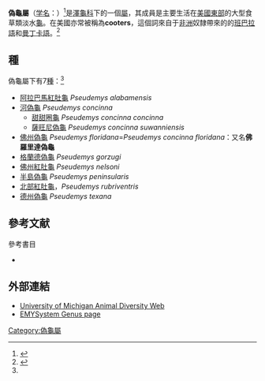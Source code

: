 {{Automatic Taxobox
| image = Florida Redbelly Turtle KSC00pp0306.jpg
| image_caption = [[納氏偽龜|納氏偽龜]] ''Pseudemys nelsoni'' 
| taxon =Pseudemys
| authority = [[J._E._Gray|J. E. Gray]], 1856
| diversity = 7个物種
| diversity_link=#種
}}

'''偽龜屬'''（[[学名|学名]]：{{lang|la|''Pseudemys''}}）<ref name="Rhodin101">{{Harnvb|Rhodin|2010|pp=000.101-000.102}}</ref>是[[澤龜科|澤龜科]]下的一個[[屬|屬]]，其成員是主要生活在[[美國東部|美國東部]]的大型食草類淡水[[龜|龜]]。在美國亦常被稱為'''cooters'''，這個詞來自于[[非洲|非洲]]奴隸帶來的的[[班巴拉語|班巴拉語]]和[[曼丁卡語|曼丁卡語]]。<ref>{{cite web | url=http://mw4.m-w.com/dictionary/cooters | title=Cooters | publisher=Merriam-Webster | accessdate=2010-08-03 | archive-url=https://web.archive.org/web/20110714011839/http://mw4.m-w.com/dictionary/cooters | archive-date=2011-07-14 | dead-url=yes }}</ref>

==種==
偽龜屬下有7[[種|種]]：<ref name="Rhodin101"/>

* [[阿拉巴馬紅肚龜|阿拉巴馬紅肚龜]] ''Pseudemys alabamensis'' 
* [[河偽龜|河偽龜]] ''Pseudemys concinna'' 
**[[甜甜圈龜|甜甜圈龜]] ''Pseudemys concinna concinna''
**[[薩旺尼偽龜|薩旺尼偽龜]] ''Pseudemys concinna suwanniensis''
* [[佛州偽龜|佛州偽龜]] ''Pseudemys floridana''=''Pseudemys concinna floridana''：又名'''佛羅里達偽龜'''
* [[格蘭德偽龜|格蘭德偽龜]] ''Pseudemys gorzugi'' 
* [[佛州紅肚龜|佛州紅肚龜]] ''Pseudemys nelsoni'' 
* [[半島偽龜|半島偽龜]] ''Pseudemys peninsularis'' 
* [[紅腹偽龜|北部紅肚龜]]，''Pseudemys rubriventris'' 
* [[德州偽龜|德州偽龜]] ''Pseudemys texana''

== 參考文献==
{{Reflist}}

;參考書目
{{reflistH}}
*{{Anchor|CITEREFRhodin2010}}{{cite web |url=http://www.iucn-tftsg.org/wp-content/uploads/file/Accounts/crm_5_000_checklist_v3_2010.pdf |title=Turtles of the World 2010 Update: Annotated Checklist of Taxonomy, Synonymy, Distribution and Conservation Status |date=2010-12-14 |last=Rhodin |first=Anders G.J. |coauthors=Paul van Dijk, Peter;  Inverson, John B.; Shaffer, H. Bradley |archiveurl=https://www.webcitation.org/5uzfktoIh?url=http://www.iucn-tftsg.org/wp-content/uploads/file/Accounts/crm_5_000_checklist_v3_2010.pdf |archivedate=2010-12-15 |deadurl=yes |accessdate=2013-03-29 }}
{{reflistF}}

==外部連結==
*[http://animaldiversity.ummz.umich.edu/site/accounts/information/Emydidae.html University of Michigan Animal Diversity Web] {{Wayback|url=http://animaldiversity.ummz.umich.edu/site/accounts/information/Emydidae.html |date=20110218065513 }}
*[http://emys.geo.orst.edu/collection/genus/Pseudemys/Pseudemys.html EMYSystem Genus page] {{Wayback|url=http://emys.geo.orst.edu/collection/genus/Pseudemys/Pseudemys.html |date=20181005063921 }}
{{Taxonbar|from=Q1281025}}

[[Category:偽龜屬|Category:偽龜屬]]